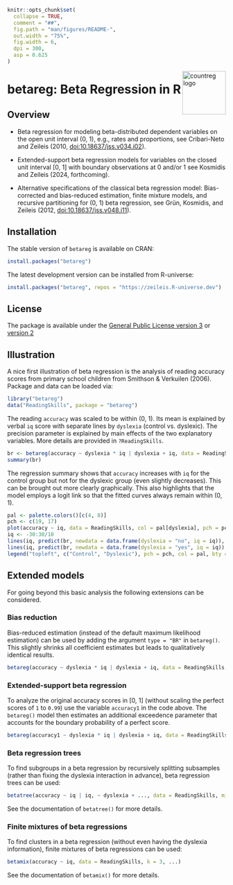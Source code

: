 <!-- README.md is generated from README.qmd via: quarto render README.qmd --to gfm -->

```r
knitr::opts_chunk$set(
  collapse = TRUE,
  comment = "##",
  fig.path = "man/figures/README-",
  out.width = "75%",
  fig.width = 6,
  dpi = 300,
  asp = 0.625
)
```

<img src="https://topmodels.R-Forge.R-project.org/betareg/betareg.png" align="right" alt="countreg logo" width="100" />

# betareg: Beta Regression in R

## Overview

* Beta regression for modeling beta-distributed dependent variables on the open
  unit interval (0, 1), e.g., rates and proportions, see Cribari-Neto and Zeileis
  (2010, [doi:10.18637/jss.v034.i02](https://doi.org/10.18637/jss.v034.i02)).

* Extended-support beta regression models for variables on the closed unit
  interval [0, 1] with boundary observations at 0 and/or 1 see Kosmidis and
  Zeileis (2024, forthcoming).
  
* Alternative specifications of the classical beta regression model:
  Bias-corrected and bias-reduced estimation, finite mixture models, and
  recursive partitioning for (0, 1) beta regression, see Grün, Kosmidis, and
  Zeileis (2012, [doi:10.18637/jss.v048.i11](https://doi.org/10.18637/jss.v048.i11)).


## Installation

The stable version of `betareg` is available on CRAN:

``` r
install.packages("betareg")
```

The latest development version can be installed from R-universe:

``` r
install.packages("betareg", repos = "https://zeileis.R-universe.dev")
```


## License

The package is available under the
[General Public License version 3](https://www.gnu.org/licenses/gpl-3.0.html)
or [version 2](https://www.gnu.org/licenses/old-licenses/gpl-2.0.html)


## Illustration

A nice first illustration of beta regression is the analysis of reading accuracy
scores from primary school children from Smithson & Verkuilen (2006). Package
and data can be loaded via:

```r
library("betareg")
data("ReadingSkills", package = "betareg")
```

The reading `accuracy` was scaled to be within (0, 1). Its mean is explained
by verbal `iq` score with separate lines by `dyslexia` (control vs. dyslexic).
The precision parameter is explained by main effects of the two explanatory
variables. More details are provided in `?ReadingSkills`.

```r
br <- betareg(accuracy ~ dyslexia * iq | dyslexia + iq, data = ReadingSkills)
summary(br)
```

The regression summary shows that `accuracy` increases with `iq` for the control
group but not for the dyslexic group (even slightly decreases). This can
be brought out more clearly graphically. This also highlights that the model
employs a logit link so that the fitted curves always remain within (0, 1).

```r
pal <- palette.colors()[c(4, 8)]
pch <- c(19, 17)
plot(accuracy ~ iq, data = ReadingSkills, col = pal[dyslexia], pch = pch[dyslexia])
iq <- -30:30/10
lines(iq, predict(br, newdata = data.frame(dyslexia = "no", iq = iq)), col = pal[1], lwd = 2)
lines(iq, predict(br, newdata = data.frame(dyslexia = "yes", iq = iq)), col = pal[2], lwd = 2)
legend("topleft", c("Control", "Dyslexic"), pch = pch, col = pal, bty = "n")
```


## Extended models

For going beyond this basic analysis the following extensions can be considered.


### Bias reduction

Bias-reduced estimation (instead of the default maximum likelihood estimation) can
be used by adding the argument `type = "BR"` in `betareg()`. This slightly
shrinks all coefficient estimates but leads to qualitatively identical results.  

```r
betareg(accuracy ~ dyslexia * iq | dyslexia + iq, data = ReadingSkills, type = "BR")
```


### Extended-support beta regression

To analyze the original accuracy scores in [0, 1] (without scaling the perfect
scores of `1` to `0.99`) use the variable `accuracy1`
in the code above. The `betareg()` model then estimates an additional exceedence
parameter that accounts for the boundary probability of a perfect score.  

```r
betareg(accuracy1 ~ dyslexia * iq | dyslexia + iq, data = ReadingSkills)
```


### Beta regression trees

To find subgroups in a beta regression by recursively splitting subsamples
(rather than fixing the dyslexia interaction in advance), beta regression trees
can be used:  

```r
betatree(accuracy ~ iq | iq, ~ dyslexia + ..., data = ReadingSkills, minsize = 10)
```

See the documentation of `betatree()` for more details.


### Finite mixtures of beta regressions

To find clusters in a beta regression (without even having the dyslexia information),
finite mixtures of beta regressions can be used:  

```r
betamix(accuracy ~ iq, data = ReadingSkills, k = 3, ...)
```

See the documentation of `betamix()` for more details.
